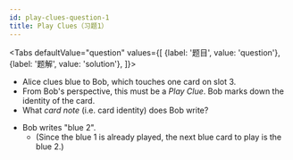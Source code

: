 ```yaml
---
id: play-clues-question-1
title: Play Clues（习题1）
---
```



<BeginnersGuideProgress id="play-clues-question-1" />

<!-- lint disable no-undefined-references -->

<Tabs
  defaultValue="question"
  values={[
    {label: '题目', value: 'question'},
    {label: '题解', value: 'solution'},
  ]}>
<TabItem value="question">

- Alice clues blue to Bob, which touches one card on slot 3.
- From Bob's perspective, this must be a _Play Clue_. Bob marks down the identity of the card.
- What _card note_ (i.e. card identity) does Bob write?

</TabItem>
<TabItem value="solution">

- Bob writes "blue 2".
  - (Since the blue 1 is already played, the next blue card to play is the blue 2.)

</TabItem>
</Tabs>

<PlayCluesQuestion1 />
